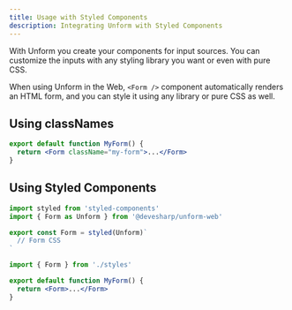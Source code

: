 ```yaml
---
title: Usage with Styled Components
description: Integrating Unform with Styled Components
---
```


With Unform you create your components for input sources. You can customize the
inputs with any styling library you want or even with pure CSS.

When using Unform in the Web, `<Form />` component automatically renders an HTML
form, and you can style it using any library or pure CSS as well.

## Using classNames

```jsx lineNumbers=true
export default function MyForm() {
  return <Form className="my-form">...</Form>
}
```

## Using Styled Components

```jsx title=styles.js lineNumbers=true
import styled from 'styled-components'
import { Form as Unform } from '@devesharp/unform-web'

export const Form = styled(Unform)`
  // Form CSS
`
```

```jsx title=MyForm.js lineNumbers=true
import { Form } from './styles'

export default function MyForm() {
  return <Form>...</Form>
}
```

